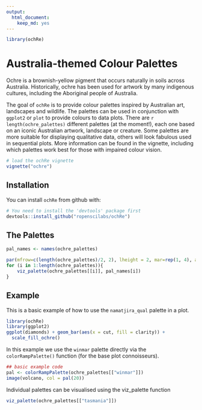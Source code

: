 ```yaml
---
output: 
  html_document: 
    keep_md: yes
---
```


```r
library(ochRe)
```

# Australia-themed Colour Palettes

Ochre is a brownish-yellow pigment that occurs naturally in soils across Australia. Historically, ochre has been used for artwork by many indigenous cultures, including the Aboriginal people of Australia.

The goal of `ochRe` is to provide colour palettes inspired by Australian art, landscapes and wildlife. The palettes can be used in conjunction with `ggplot2` or `plot` to provide colours to data plots.
There are `r length(ochre_palettes)` different palettes (at the moment!), each one based on an iconic Australian artwork, landscape or creature.
Some palettes are more suitable for displaying qualitative data, others will look fabulous used in sequential plots.
More information can be found in the vignette, including which palettes work best for those with impaired colour vision.

```r
# load the ochRe vignette
vignette("ochre")
```

## Installation

You can install `ochRe` from github with:

```r
# You need to install the 'devtools' package first
devtools::install_github("ropenscilabs/ochRe")
```

## The Palettes

```r
pal_names <- names(ochre_palettes)

par(mfrow=c(length(ochre_palettes)/2, 2), lheight = 2, mar=rep(1, 4), adj = 0)
for (i in 1:length(ochre_palettes)){
    viz_palette(ochre_palettes[[i]], pal_names[i])
}
```


## Example

This is a basic example of how to use the `namatjira_qual` palette in a plot.

```r
library(ochRe)
library(ggplot2)
ggplot(diamonds) + geom_bar(aes(x = cut, fill = clarity)) +
  scale_fill_ochre()
```

In this example we use the `winmar` palette directly via the `colorRampPalette()` function (for the base plot connoisseurs). 

```r
## basic example code
pal <- colorRampPalette(ochre_palettes[["winmar"]])
image(volcano, col = pal(20))
```

Individual palettes can be visualised using the viz_palette function
```r
viz_palette(ochre_palettes[["tasmania"]])
```

